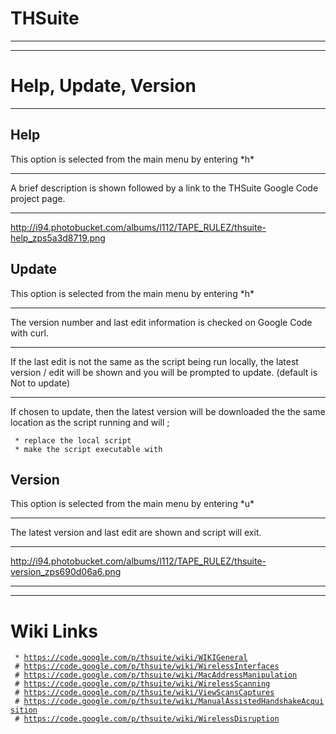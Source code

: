 = THSuite =
----
----
= Help, Update, Version = 
----
== Help == 
This option is selected from the main menu by entering *h*
----
A brief description is shown followed by a link to the THSuite Google Code project page.
----
http://i94.photobucket.com/albums/l112/TAPE_RULEZ/thsuite-help_zps5a3d8719.png

== Update == 
This option is selected from the main menu by entering *h*
----
The version number and last edit information is checked on Google Code with curl.
----
If the last edit is not the same as the script being run locally, the latest version / edit will be shown and you will be prompted to update.
(default is Not to update)
----
If chosen to update, then the latest version will be downloaded the the same location as the script running and will ; 
  * replace the local script
  * make the script executable with {{{chmod +x thsuite.sh}}}



== Version == 
This option is selected from the main menu by entering *u*
----
The latest version and last edit are shown and script will exit.
----
http://i94.photobucket.com/albums/l112/TAPE_RULEZ/thsuite-version_zps690d06a6.png

----
----
= Wiki Links =
  * https://code.google.com/p/thsuite/wiki/WIKIGeneral
  # https://code.google.com/p/thsuite/wiki/WirelessInterfaces
  # https://code.google.com/p/thsuite/wiki/MacAddressManipulation
  # https://code.google.com/p/thsuite/wiki/WirelessScanning
  # https://code.google.com/p/thsuite/wiki/ViewScansCaptures
  # https://code.google.com/p/thsuite/wiki/ManualAssistedHandshakeAcquisition
  # https://code.google.com/p/thsuite/wiki/WirelessDisruption